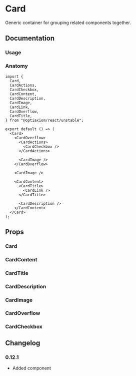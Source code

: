 
# Card

Generic container for grouping related components together.

## Documentation

### Usage

<Demo component="card/usage" />

### Anatomy

```tsx
import {
  Card,
  CardActions,
  CardCheckbox,
  CardContent,
  CardDescription,
  CardImage,
  CardLink,
  CardOverflow,
  CardTitle,
} from "@optiaxiom/react/unstable";

export default () => (
  <Card>
    <CardOverflow>
      <CardActions>
        <CardCheckbox />
      </CardActions>

      <CardImage />
    </CardOverflow>

    <CardImage />

    <CardContent>
      <CardTitle>
        <CardLink />
      </CardTitle>

      <CardDescription />
    </CardContent>
  </Card>
);
```

## Props

### Card

<PropsTable component="Card" />

### CardContent

<PropsTable component="CardContent" />

### CardTitle

<PropsTable component="CardTitle" />

### CardDescription

<PropsTable component="CardDescription" />

### CardImage

<PropsTable component="CardImage" />

### CardOverflow

<PropsTable component="CardOverflow" />

### CardCheckbox

<PropsTable component="CardCheckbox" />

## Changelog

### 0.12.1

- Added component
